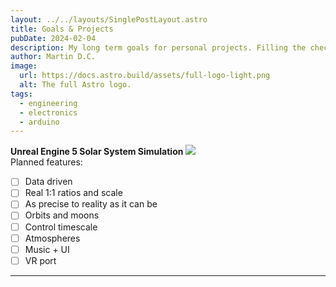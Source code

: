 ```yaml
---
layout: ../../layouts/SinglePostLayout.astro
title: Goals & Projects
pubDate: 2024-02-04
description: My long term goals for personal projects. Filling the checkboxes is of course secondary to having fun in personal projects, there are here more to keep track with it and for you to know what I am planning on, so let's go!
author: Martin D.C.
image:
  url: https://docs.astro.build/assets/full-logo-light.png
  alt: The full Astro logo.
tags:
  - engineering
  - electronics
  - arduino
---
```



**Unreal Engine 5 Solar System Simulation**
<img src="../../images/temp.jpg" />
<br/>
Planned features:
<br/>
- [ ] Data driven
- [ ] Real 1:1 ratios and scale
- [ ] As precise to reality as it can be
- [ ] Orbits and moons
- [ ] Control timescale
- [ ] Atmospheres
- [ ] Music + UI
- [ ] VR port

---


